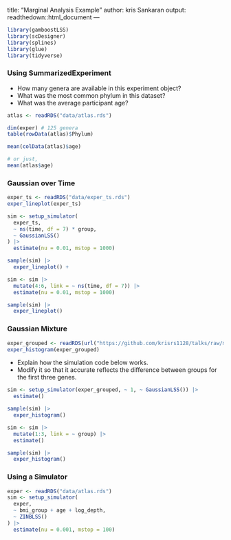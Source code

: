 title: "Marginal Analysis Example"
author: kris Sankaran
output: readthedown::html_document
---

```r
library(gamboostLSS)
library(scDesigner)
library(splines)
library(glue)
library(tidyverse)
```

### Using SummarizedExperiment

* How many genera are available in this experiment object?
* What was the most common phylum in this dataset?
* What was the average participant age?

```r
atlas <- readRDS("data/atlas.rds")

dim(exper) # 125 genera
table(rowData(atlas)$Phylum)

mean(colData(atlas)$age)

# or just,
mean(atlas$age)
```

### Gaussian over Time

```r
exper_ts <- readRDS("data/exper_ts.rds")
exper_lineplot(exper_ts)
```

```r
sim <- setup_simulator(
  exper_ts,
  ~ ns(time, df = 7) * group,
  ~ GaussianLSS()
) |>
  estimate(nu = 0.01, mstop = 1000)

sample(sim) |>
  exper_lineplot() +
```

```r
sim <- sim |>
  mutate(4:6, link = ~ ns(time, df = 7)) |>
  estimate(nu = 0.01, mstop = 1000)

sample(sim) |>
  exper_lineplot()
```

### Gaussian Mixture

```r
exper_grouped <- readRDS(url("https://github.com/krisrs1128/talks/raw/master/2024/20240611/data/exper_group.rds"))
exper_histogram(exper_grouped)
```

* Explain how the simulation code below works. 
* Modify it so that it accurate reflects the difference between groups for the first three genes.

```r
sim <- setup_simulator(exper_grouped, ~ 1, ~ GaussianLSS()) |>
  estimate()

sample(sim) |>
  exper_histogram()
```

```r
sim <- sim |>
  mutate(1:3, link = ~ group) |>
  estimate()

sample(sim) |>
  exper_histogram()

```

### Using a Simulator

```r
exper <- readRDS("data/atlas.rds")
sim <- setup_simulator(
  exper,
  ~ bmi_group + age + log_depth,
  ~ ZINBLSS()
) |>
  estimate(nu = 0.001, mstop = 100)
```
